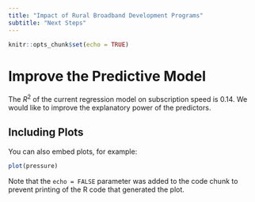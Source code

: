 ```yaml
---
title: "Impact of Rural Broadband Development Programs"
subtitle: "Next Steps"
---
```


```r
knitr::opts_chunk$set(echo = TRUE)
```
# Improve the Predictive Model

The $R^2$ of the current regression model on subscription speed is 0.14. We would like to improve the explanatory power of the predictors.


## Including Plots

You can also embed plots, for example:

```r
plot(pressure)
```

Note that the `echo = FALSE` parameter was added to the code chunk to prevent printing of the R code that generated the plot.
